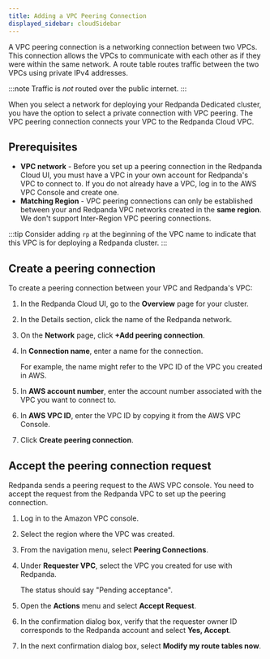 ```yaml
---
title: Adding a VPC Peering Connection
displayed_sidebar: cloudSidebar
---
```


<head>
    <meta name="title" content="Adding a VPC Peering Connection| Redpanda Docs"/>
    <meta name="description" content="Use the Redpanda Cloud UI to set up VPC peering."/>
    <link rel="canonical" href="https://docs.redpanda.com/docs/deploy/deployment-option/cloud/vpc-peering/" />
</head>

A VPC peering connection is a networking connection between two VPCs. This connection allows the VPCs to communicate with each other as if they were within the same network. A route table routes traffic between the two VPCs using private IPv4 addresses.

:::note
Traffic is *not* routed over the public internet.
:::

When you select a network for deploying your Redpanda Dedicated cluster, you have the option to select a private connection with VPC peering. The VPC peering connection connects your VPC to the Redpanda Cloud VPC.

## Prerequisites

* **VPC network** - Before you set up a peering connection in the Redpanda Cloud UI, you must have a VPC in your own account for Redpanda's VPC to connect to. If you do not already have a VPC, log in to the AWS VPC Console and create one.
* **Matching Region** - VPC peering connections can only be established between your and Redpanda VPC networks created in the **same region**. We don't support Inter-Region VPC peering connections.

:::tip
Consider adding `rp` at the beginning of the VPC name to indicate that this VPC is for deploying a Redpanda cluster.
:::

## Create a peering connection

To create a peering connection between your VPC and Redpanda's VPC:

1. In the Redpanda Cloud UI, go to the **Overview** page for your cluster.
2. In the Details section, click the name of the Redpanda network.
2. On the **Network** page, click **+Add peering connection**.
3. In **Connection name**, enter a name for the connection.

    For example, the name might refer to the VPC ID of the VPC you created in AWS.
4. In **AWS account number**, enter the account number associated with the VPC you want to connect to.
5. In **AWS VPC ID**, enter the VPC ID by copying it from the AWS VPC Console.
6. Click **Create peering connection**.

## Accept the peering connection request

Redpanda sends a peering request to the AWS VPC console. You need to accept the request from the Redpanda VPC to set up the peering connection.

1. Log in to the Amazon VPC console.
2. Select the region where the VPC was created.
3. From the navigation menu, select **Peering Connections**.
4. Under **Requester VPC**, select the VPC you created for use with Redpanda.

    The status should say "Pending acceptance".
5. Open the **Actions** menu and select **Accept Request**.
6. In the confirmation dialog box, verify that the requester owner ID corresponds to the Redpanda account and select **Yes, Accept**.
7. In the next confirmation dialog box, select **Modify my route tables now**.
